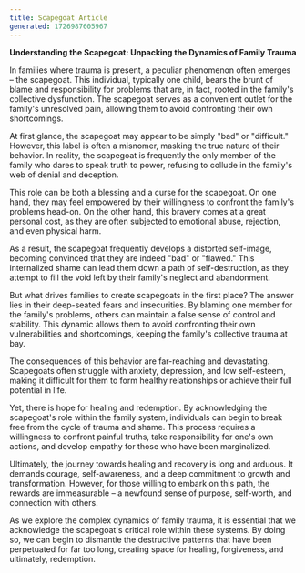 ---
title: Scapegoat Article
generated: 1726987605967
---

**Understanding the Scapegoat: Unpacking the Dynamics of Family Trauma**

In families where trauma is present, a peculiar phenomenon often emerges – the scapegoat. This individual, typically one child, bears the brunt of blame and responsibility for problems that are, in fact, rooted in the family's collective dysfunction. The scapegoat serves as a convenient outlet for the family's unresolved pain, allowing them to avoid confronting their own shortcomings.

At first glance, the scapegoat may appear to be simply "bad" or "difficult." However, this label is often a misnomer, masking the true nature of their behavior. In reality, the scapegoat is frequently the only member of the family who dares to speak truth to power, refusing to collude in the family's web of denial and deception.

This role can be both a blessing and a curse for the scapegoat. On one hand, they may feel empowered by their willingness to confront the family's problems head-on. On the other hand, this bravery comes at a great personal cost, as they are often subjected to emotional abuse, rejection, and even physical harm.

As a result, the scapegoat frequently develops a distorted self-image, becoming convinced that they are indeed "bad" or "flawed." This internalized shame can lead them down a path of self-destruction, as they attempt to fill the void left by their family's neglect and abandonment.

But what drives families to create scapegoats in the first place? The answer lies in their deep-seated fears and insecurities. By blaming one member for the family's problems, others can maintain a false sense of control and stability. This dynamic allows them to avoid confronting their own vulnerabilities and shortcomings, keeping the family's collective trauma at bay.

The consequences of this behavior are far-reaching and devastating. Scapegoats often struggle with anxiety, depression, and low self-esteem, making it difficult for them to form healthy relationships or achieve their full potential in life.

Yet, there is hope for healing and redemption. By acknowledging the scapegoat's role within the family system, individuals can begin to break free from the cycle of trauma and shame. This process requires a willingness to confront painful truths, take responsibility for one's own actions, and develop empathy for those who have been marginalized.

Ultimately, the journey towards healing and recovery is long and arduous. It demands courage, self-awareness, and a deep commitment to growth and transformation. However, for those willing to embark on this path, the rewards are immeasurable – a newfound sense of purpose, self-worth, and connection with others.

As we explore the complex dynamics of family trauma, it is essential that we acknowledge the scapegoat's critical role within these systems. By doing so, we can begin to dismantle the destructive patterns that have been perpetuated for far too long, creating space for healing, forgiveness, and ultimately, redemption.
